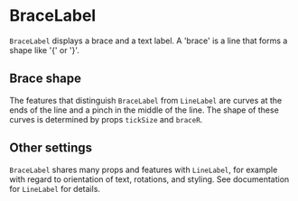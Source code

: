 
<Meta of={BraceLabelStories} />

# BraceLabel

`BraceLabel` displays a brace and a text label. A 'brace' is a line that forms a shape like '{' or '}'.

<ArgTypes of={BraceLabelStories} />

## Brace shape

The features that distinguish `BraceLabel` from `LineLabel` are curves at the ends of the line and a pinch in the middle of the line.
The shape of these curves is determined by props `tickSize` and `braceR`.

<Canvas of={BraceLabelStories.TickSize} />
<Canvas of={BraceLabelStories.WideCurves} />

## Other settings

`BraceLabel` shares many props and features with `LineLabel`, for example with regard to orientation of text, rotations, and styling.
See documentation for `LineLabel` for details.

